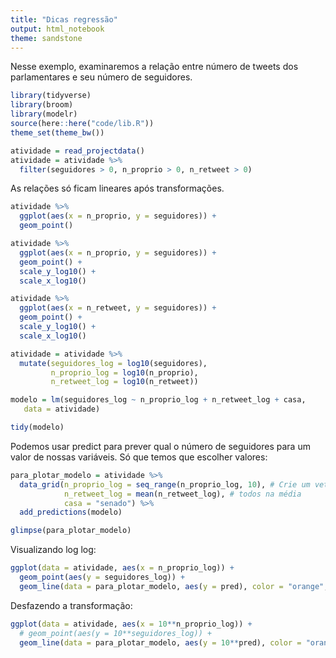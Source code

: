 ```yaml
---
title: "Dicas regressão"
output: html_notebook
theme: sandstone
---
```


Nesse exemplo, examinaremos a relação entre número de tweets dos parlamentares e seu número de seguidores. 

```r
library(tidyverse)
library(broom)
library(modelr)
source(here::here("code/lib.R"))
theme_set(theme_bw())
```


```r
atividade = read_projectdata()
atividade = atividade %>% 
  filter(seguidores > 0, n_proprio > 0, n_retweet > 0)
```

As relações só ficam lineares após transformações. 

```r
atividade %>% 
  ggplot(aes(x = n_proprio, y = seguidores)) + 
  geom_point()

atividade %>% 
  ggplot(aes(x = n_proprio, y = seguidores)) + 
  geom_point() + 
  scale_y_log10() + 
  scale_x_log10()

atividade %>% 
  ggplot(aes(x = n_retweet, y = seguidores)) + 
  geom_point() + 
  scale_y_log10() + 
  scale_x_log10()
```

```r
atividade = atividade %>% 
  mutate(seguidores_log = log10(seguidores), 
         n_proprio_log = log10(n_proprio), 
         n_retweet_log = log10(n_retweet))
```


```r
modelo = lm(seguidores_log ~ n_proprio_log + n_retweet_log + casa, 
   data = atividade)

tidy(modelo)
```

Podemos usar predict para prever qual o número de seguidores para um valor de nossas variáveis. Só que temos que escolher valores: 

```r
para_plotar_modelo = atividade %>% 
  data_grid(n_proprio_log = seq_range(n_proprio_log, 10), # Crie um vetor de 10 valores no range
            n_retweet_log = mean(n_retweet_log), # todos na média
            casa = "senado") %>% 
  add_predictions(modelo)

glimpse(para_plotar_modelo)
```

Visualizando log log: 

```r
ggplot(data = atividade, aes(x = n_proprio_log)) + 
  geom_point(aes(y = seguidores_log)) + 
  geom_line(data = para_plotar_modelo, aes(y = pred), color = "orange", size = 1.5)
```

Desfazendo a transformação:

```r
ggplot(data = atividade, aes(x = 10**n_proprio_log)) + 
  # geom_point(aes(y = 10**seguidores_log)) + 
  geom_line(data = para_plotar_modelo, aes(y = 10**pred), color = "orange", size = 1.5)
```

